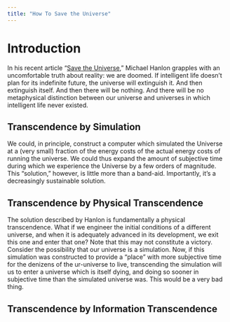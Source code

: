 ```yaml
---
title: "How To Save the Universe"
---
```


# Introduction

In his recent article "[Save the Universe](http://aeon.co/magazine/science/how-to-save-the-universe-from-certain-death/)," Michael Hanlon grapples with an uncomfortable truth about reality: we are doomed.  If intelligent life doesn't plan for its indefinite future, the universe will extinguish it. And then extinguish itself. And then there will be nothing. And there will be no metaphysical distinction between our universe and universes in which intelligent life never existed.

## Transcendence by Simulation

We could, in principle, construct a computer which simulated the Universe at a (very small) fraction of the energy costs of the actual energy costs of running the universe. We could thus expand the amount of subjective time during which we experience the Universe by a few orders of magnitude.  This "solution," however, is little more than a band-aid. Importantly, it's a decreasingly sustainable solution.

## Transcendence by Physical Transcendence

The solution described by Hanlon is fundamentally a physical transcendence.  What if we engineer the initial conditions of a different universe, and when it is adequately advanced in its development, we exit this one and enter that one? Note that this may not constitute a victory.  Consider the possibility that our universe is a simulation. Now, if this simulation was constructed to provide a "place" with more subjective time for the denizens of the ur-universe to live, transcending the simulation will us to enter a universe which is itself dying, and doing so sooner in subjective time than the simulated universe was. This would be a very bad thing.

## Transcendence by Information Transcendence

